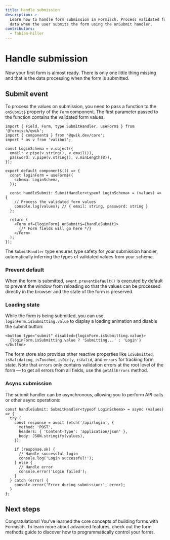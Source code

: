 ```yaml
---
title: Handle submission
description: >-
  Learn how to handle form submission in Formisch. Process validated form
  data when the user submits the form using the onSubmit handler.
contributors:
  - fabian-hiller
---
```



# Handle submission

Now your first form is almost ready. There is only one little thing missing and that is the data processing when the form is submitted.

## Submit event

To process the values on submission, you need to pass a function to the `onSubmit$` property of the <Link href="/qwik/api/Form/">`Form`</Link> component. The first parameter passed to the function contains the validated form values.

```tsx
import { Field, Form, type SubmitHandler, useForm$ } from '@formisch/qwik';
import { component$ } from '@qwik.dev/core';
import * as v from 'valibot';

const LoginSchema = v.object({
  email: v.pipe(v.string(), v.email()),
  password: v.pipe(v.string(), v.minLength(8)),
});

export default component$(() => {
  const loginForm = useForm$({
    schema: LoginSchema,
  });

  const handleSubmit: SubmitHandler<typeof LoginSchema> = (values) => {
    // Process the validated form values
    console.log(values); // { email: string, password: string }
  };

  return (
    <Form of={loginForm} onSubmit$={handleSubmit}>
      {/* Form fields will go here */}
    </Form>
  );
});
```

The <Link href="/core/api/SubmitHandler/">`SubmitHandler`</Link> type ensures type safety for your submission handler, automatically inferring the types of validated values from your schema.

### Prevent default

When the form is submitted, `event.preventDefault()` is executed by default to prevent the window from reloading so that the values can be processed directly in the browser and the state of the form is preserved.

### Loading state

While the form is being submitted, you can use `loginForm.isSubmitting.value` to display a loading animation and disable the submit button:

```tsx
<button type="submit" disabled={loginForm.isSubmitting.value}>
  {loginForm.isSubmitting.value ? 'Submitting...' : 'Login'}
</button>
```

The form store also provides other reactive properties like `isSubmitted`, `isValidating`, `isTouched`, `isDirty`, `isValid`, and `errors` for tracking form state. Note that `errors` only contains validation errors at the root level of the form — to get all errors from all fields, use the <Link href="/methods/api/getAllErrors/">`getAllErrors`</Link> method.

### Async submission

The submit handler can be asynchronous, allowing you to perform API calls or other async operations:

```tsx
const handleSubmit: SubmitHandler<typeof LoginSchema> = async (values) => {
  try {
    const response = await fetch('/api/login', {
      method: 'POST',
      headers: { 'Content-Type': 'application/json' },
      body: JSON.stringify(values),
    });

    if (response.ok) {
      // Handle successful login
      console.log('Login successful!');
    } else {
      // Handle error
      console.error('Login failed');
    }
  } catch (error) {
    console.error('Error during submission:', error);
  }
};
```

## Next steps

Congratulations! You've learned the core concepts of building forms with Formisch. To learn more about advanced features, check out the <Link href="/qwik/guides/form-methods/">form methods</Link> guide to discover how to programmatically control your forms.
